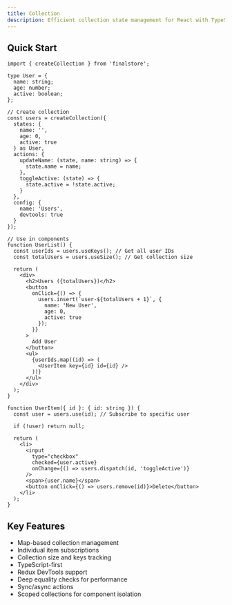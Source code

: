 ```yaml
---
title: Collection
description: Efficient collection state management for React with TypeScript support
---
```


## Quick Start

```tsx
import { createCollection } from 'finalstore';

type User = {
  name: string;
  age: number;
  active: boolean;
};

// Create collection
const users = createCollection({
  states: {
    name: '',
    age: 0,
    active: true
  } as User,
  actions: {
    updateName: (state, name: string) => {
      state.name = name;
    },
    toggleActive: (state) => {
      state.active = !state.active;
    }
  },
  config: {
    name: 'Users',
    devtools: true
  }
});

// Use in components
function UserList() {
  const userIds = users.useKeys(); // Get all user IDs
  const totalUsers = users.useSize(); // Get collection size

  return (
    <div>
      <h2>Users ({totalUsers})</h2>
      <button
        onClick={() => {
          users.insert(`user-${totalUsers + 1}`, {
            name: 'New User',
            age: 0,
            active: true
          });
        }}
      >
        Add User
      </button>
      <ul>
        {userIds.map((id) => (
          <UserItem key={id} id={id} />
        ))}
      </ul>
    </div>
  );
}

function UserItem({ id }: { id: string }) {
  const user = users.use(id); // Subscribe to specific user

  if (!user) return null;

  return (
    <li>
      <input
        type="checkbox"
        checked={user.active}
        onChange={() => users.dispatch(id, 'toggleActive')}
      />
      <span>{user.name}</span>
      <button onClick={() => users.remove(id)}>Delete</button>
    </li>
  );
}
```

## Key Features

- Map-based collection management
- Individual item subscriptions
- Collection size and keys tracking
- TypeScript-first
- Redux DevTools support
- Deep equality checks for performance
- Sync/async actions
- Scoped collections for component isolation
